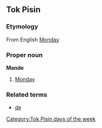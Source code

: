 ==Tok Pisin==
===Etymology===
From English [[Monday]]

===Proper noun===
'''Mande'''
#[[Monday]]

===Related terms===
*[[de]]

[[Category:Tok Pisin days of the week]]